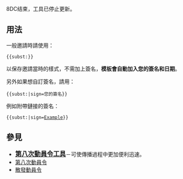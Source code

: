 <includeonly></includeonly><noinclude>{{template doc page viewed directly}}</noinclude>
<!-- 在本行下編輯模板說明 -->
8DC结束，工具已停止更新。
== 用法 ==
一般邀請時請使用：
 <nowiki>{{subst:</nowiki>{{PAGENAME}}}}
以保存邀請當時的樣式，不需加上簽名，'''模板會自動加入您的簽名和日期'''。

另外如果想自訂簽名，請用：
 <nowiki>{{subst:</nowiki>{{PAGENAME}}|sign=您的簽名}}
例如附帶鏈接的簽名：
 <nowiki>{{subst:</nowiki>{{PAGENAME}}|sign=[[User:Example|Example]]}}

== 參見 ==
*<big>'''[[維基百科:動員令/第八次動員令/工具|第八次動員令工具]]'''</big>－可使傳播過程中更加便利迅速。
*[[維基百科:動員令/第八次動員令|第八次動員令]]
*[[維基百科:動員令/散發動員令|散發動員令]]

<includeonly>
<!-- 本行下加入模板的分類 -->

<!-- 本行下加入模板的跨語言鏈接 -->
</includeonly>